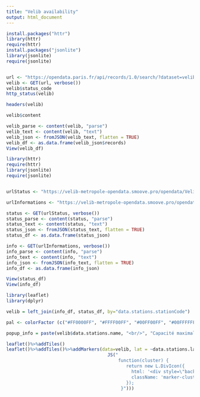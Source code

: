 ```yaml
---
title: "Velib availability"
output: html_document
---
```


```r
install.packages("httr")
library(httr)
require(httr)
install.packages("jsonlite")
library(jsonlite)
require(jsonlite)


url <- "https://opendata.paris.fr/api/records/1.0/search/?dataset=velib-disponibilite-en-temps-reel&q=&facet=name&facet=is_installed&facet=is_renting&facet=is_returning&facet=nom_arrondissement_communes"
velib <- GET(url, verbose())
velib$status_code
http_status(velib)

headers(velib)

velib$content

velib_parse <- content(velib, "parse")
velib_text <- content(velib, "text")
velib_json <- fromJSON(velib_text, flatten = TRUE)
velib_df <- as.data.frame(velib_json$records)
View(velib_df)


```

```r
library(httr)
require(httr)
library(jsonlite)
require(jsonlite)


urlStatus <- "https://velib-metropole-opendata.smoove.pro/opendata/Velib_Metropole/station_status.json"

urlInformations <- "https://velib-metropole-opendata.smoove.pro/opendata/Velib_Metropole/station_information.json"

status <- GET(urlStatus, verbose())
status_parse <- content(status, "parse")
status_text <- content(status, "text")
status_json <- fromJSON(status_text, flatten = TRUE)
status_df <- as.data.frame(status_json)

info <- GET(urlInformations, verbose())
info_parse <- content(info, "parse")
info_text <- content(info, "text")
info_json <- fromJSON(info_text, flatten = TRUE)
info_df <- as.data.frame(info_json)

View(status_df)
View(info_df)

```

```r
library(leaflet)
library(dplyr)

velib = left_join(info_df, status_df, by="data.stations.stationCode")

pal <- colorFactor (c("#FF0000FF", "#FFFF00FF", "#00FF00FF", "#00FFFFFF", "#0000FFFF", "#FF00FFFF"), domain = velib$data.stations.capacity)

popup_info = paste(velib$data.stations.name, "<br/>", "Capacité maximale de la station : ", velib$data.stations.capacity, "<br/>", "Vélos disponibles : ", velib$data.stations.num_bikes_available)

leaflet()%>%addTiles()
leaflet()%>%addTiles()%>%addMarkers(data=velib, lat = ~data.stations.lat, lng = ~data.stations.lon, popup = ~popup_info, clusterOptions = markerClusterOptions(iconCreateFunction =
                                      JS("
                                          function(cluster) {
                                             return new L.DivIcon({
                                               html: '<div style=\"background-color:rgba(0,147,255,1)\"><span>' + cluster.getChildCount() + '</div><span>',
                                               className: 'marker-cluster'
                                             }); 
                                           }")))

```


